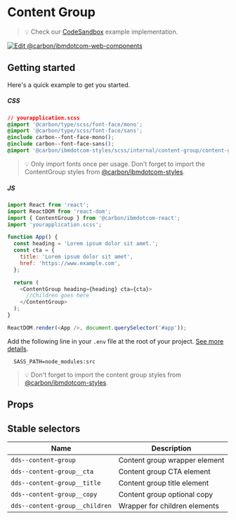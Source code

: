 
# Content Group

> 💡 Check our
> [CodeSandbox](https://githubbox.com/carbon-design-system/carbon-for-ibm-dotcom/tree/v1/packages/react/examples/codesandbox/components/ContentGroup)
> example implementation.

[![Edit @carbon/ibmdotcom-web-components](https://codesandbox.io/static/img/play-codesandbox.svg)](https://githubbox.com/carbon-design-system/carbon-for-ibm-dotcom/tree/v1/packages/react/examples/codesandbox/components/ContentGroup)

## Getting started

Here's a quick example to get you started.

##### CSS

```css
// yourapplication.scss
@import '@carbon/type/scss/font-face/mono';
@import '@carbon/type/scss/font-face/sans';
@include carbon--font-face-mono();
@include carbon--font-face-sans();
@import '@carbon/ibmdotcom-styles/scss/internal/content-group/content-group';
```

> 💡 Only import fonts once per usage. Don't forget to import the ContentGroup
> styles from
> [@carbon/ibmdotcom-styles](https://github.com/carbon-design-system/carbon-for-ibm-dotcom/blob/main/packages/styles).

##### JS

```javascript
import React from 'react';
import ReactDOM from 'react-dom';
import { ContentGroup } from '@carbon/ibmdotcom-react';
import 'yourapplication.scss';

function App() {
  const heading = 'Lorem ipsum dolor sit amet.';
  const cta = {
    title: 'Lorem ipsum dolor sit amet',
    href: 'https://www.example.com',
  };

  return (
    <ContentGroup heading={heading} cta={cta}>
      //Children goes here
    </ContentGroup>
  );
}

ReactDOM.render(<App />, document.querySelector('#app'));
```

Add the following line in your `.env` file at the root of your project.
[See more details](https://github.com/carbon-design-system/carbon-for-ibm-dotcom/tree/main/packages/styles#usage).

```
  SASS_PATH=node_modules:src
```

> 💡 Don't forget to import the content group styles from
> [@carbon/ibmdotcom-styles](https://github.com/carbon-design-system/carbon-for-ibm-dotcom/blob/main/packages/styles).

## Props

<Props of={ContentGroup} />

## Stable selectors

| Name                           | Description                    |
| ------------------------------ | -----------------------------  |
| `dds--content-group`           | Content group wrapper element  |
| `dds--content-group__cta`      | Content group CTA element      |
| `dds--content-group__title`    | Content group title element    |
| `dds--content-group__copy`     | Content group optional copy    |
| `dds--content-group__children` | Wrapper for children elements  |

<Description markdown={contributing} />

